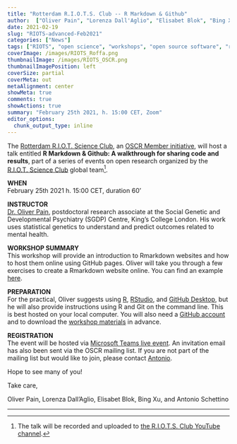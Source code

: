 ```yaml
---
title: "Rotterdam R.I.O.T.S. Club -- R Markdown & Github"
author:  ["Oliver Pain", "Lorenza Dall'Aglio", "Elisabet Blok", "Bing Xu", "Antonio Schettino"]
date: 2021-02-19
slug: "RIOTS-advanced-Feb2021"
categories: ["News"]
tags: ["RIOTS", "open science", "workshops", "open source software", "reproducible analysis"]
coverImage: /images/RIOTS_Roffa.png
thumbnailImage: /images/RIOTS_OSCR.png
thumbnailImagePosition: left
coverSize: partial
coverMeta: out
metaAlignment: center
showMeta: true
comments: true
showActions: true
summary: "February 25th 2021, h. 15:00 CET, Zoom"
editor_options: 
  chunk_output_type: inline
---
```


The [Rotterdam R.I.O.T. Science Club](https://www.riotsciencenl.com/), an [OSCR Member initiative](https://www.openscience-rotterdam.com/2020/03/oscr-riots/), will host a talk entitled **R Markdown & Github: A walkthrough for sharing code and results**, part of a series of events on open research organized by the [R.I.O.T. Science Club](http://riotscience.co.uk/) global team[^1].

**WHEN**   
February 25th 2021 h. 15:00 CET, duration 60'

**INSTRUCTOR**   
[Dr. Oliver Pain](https://www.kcl.ac.uk/people/oliver-pain), postdoctoral research associate at the Social Genetic and Developmental Psychiatry (SGDP) Centre, King’s College London. His work uses statistical genetics to understand and predict outcomes related to mental health.

**WORKSHOP SUMMARY**   
This workshop will provide an introduction to Rmarkdown websites and how to host them online using GitHub pages. Oliver will take you through a few exercises to create a Rmarkdown website online. You can find an example [here](https://opain.github.io/MDD-TWAS/).

**PREPARATION**   
For the practical, Oliver suggests using [R](https://cran.r-project.org/), [RStudio](https://rstudio.com/products/rstudio/), and [GitHub Desktop](https://desktop.github.com/), but he will also provide instructions using R and Git on the command line. This is best hosted on your local computer. You will also need a [GitHub account](https://github.com/join?source=header-home) and to download the [workshop materials](https://drive.google.com/file/d/1x_ZW5LjilAYdVmwqZzgNw2UPw6tNsssz/view) in advance.

**REGISTRATION**   
The event will be hosted via [Microsoft Teams live event](https://bit.ly/3ufZst2). An invitation email has also been sent via the OSCR mailing list. If you are not part of the mailing list but would like to join, please contact [Antonio](mailto:schettino@eur.nl).

Hope to see many of you!

Take care,

Oliver Pain, Lorenza Dall'Aglio, Elisabet Blok, Bing Xu, and Antonio Schettino

***

[^1]: The talk will be recorded and uploaded to [the R.I.O.T.S. Club YouTube channel](https://www.youtube.com/c/RIOTScienceClub/videos).
